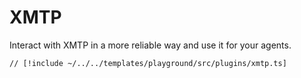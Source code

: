 # XMTP

Interact with XMTP in a more reliable way and use it for your agents.

```tsx [src/plugins/xmtp.ts]
// [!include ~/../../templates/playground/src/plugins/xmtp.ts]
```
